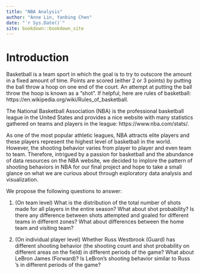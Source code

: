 ```yaml
--- 
title: "NBA Analysis"
author: "Anne Lin, Yanbing Chen"
date: "`r Sys.Date()`"
site: bookdown::bookdown_site
---
```


# Introduction

Basketball is a team sport in which the goal is to try to outscore the amount in a fixed amount of time. Points are scored (either 2 or 3 points) by putting the ball throw a hoop on one end of the court. An attempt at putting the ball throw the hoop is known as a "shot". If helpful, here are rules of basketball: https://en.wikipedia.org/wiki/Rules_of_basketball.

The National Basketball Association (NBA) is the professional basketball league in the United States and provides a nice website with many statistics gathered on teams and players in the league: https://www.nba.com/stats/.

As one of the most popular athletic leagues, NBA attracts elite players and these players represent the highest level of basketball in the world. However, the shooting behavior varies from player to player and even team to team. Therefore, intrigued by a passion for basketball and the abundance of data resources on the NBA website, we decided to implore the pattern of shooting behaviors in NBA for our final project and hope to take a small glance on what we are curious about through exploratory data analysis and visualization.

We propose the following questions to answer:

1. (On team level)
What is the distribution of the total number of shots made for all players in the entire season? What about shot probability? Is there any difference between shots attempted and goaled for different teams in different zones? What about differences between the home team and visiting team?

2. (On individual player level)
Whether Russ Westbrook (Guard) has different shooting behavior (the shooting count and shot probability on different areas on the field) in different periods of the game? What about LeBron James (Forward)? Is LeBron’s shooting behavior similar to Russ ’s in different periods of the game?